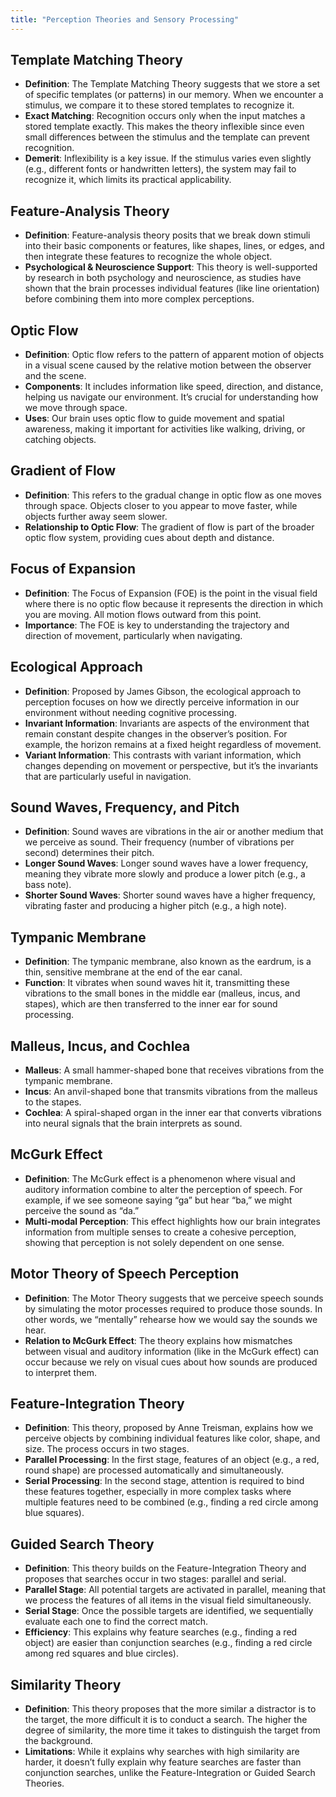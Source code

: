 ```yaml
---
title: "Perception Theories and Sensory Processing"
---
```


## **Template Matching Theory**
- **Definition**: The Template Matching Theory suggests that we store a set of specific templates (or patterns) in our memory. When we encounter a stimulus, we compare it to these stored templates to recognize it.
- **Exact Matching**: Recognition occurs only when the input matches a stored template exactly. This makes the theory inflexible since even small differences between the stimulus and the template can prevent recognition.
- **Demerit**: Inflexibility is a key issue. If the stimulus varies even slightly (e.g., different fonts or handwritten letters), the system may fail to recognize it, which limits its practical applicability.

## **Feature-Analysis Theory**
- **Definition**: Feature-analysis theory posits that we break down stimuli into their basic components or features, like shapes, lines, or edges, and then integrate these features to recognize the whole object.
- **Psychological & Neuroscience Support**: This theory is well-supported by research in both psychology and neuroscience, as studies have shown that the brain processes individual features (like line orientation) before combining them into more complex perceptions.

## **Optic Flow**
- **Definition**: Optic flow refers to the pattern of apparent motion of objects in a visual scene caused by the relative motion between the observer and the scene.
- **Components**: It includes information like speed, direction, and distance, helping us navigate our environment. It’s crucial for understanding how we move through space.
- **Uses**: Our brain uses optic flow to guide movement and spatial awareness, making it important for activities like walking, driving, or catching objects.

## **Gradient of Flow**
- **Definition**: This refers to the gradual change in optic flow as one moves through space. Objects closer to you appear to move faster, while objects further away seem slower.
- **Relationship to Optic Flow**: The gradient of flow is part of the broader optic flow system, providing cues about depth and distance.

## **Focus of Expansion**
- **Definition**: The Focus of Expansion (FOE) is the point in the visual field where there is no optic flow because it represents the direction in which you are moving. All motion flows outward from this point.
- **Importance**: The FOE is key to understanding the trajectory and direction of movement, particularly when navigating.

## **Ecological Approach**
- **Definition**: Proposed by James Gibson, the ecological approach to perception focuses on how we directly perceive information in our environment without needing cognitive processing.
- **Invariant Information**: Invariants are aspects of the environment that remain constant despite changes in the observer's position. For example, the horizon remains at a fixed height regardless of movement.
- **Variant Information**: This contrasts with variant information, which changes depending on movement or perspective, but it’s the invariants that are particularly useful in navigation.

## **Sound Waves, Frequency, and Pitch**
- **Definition**: Sound waves are vibrations in the air or another medium that we perceive as sound. Their frequency (number of vibrations per second) determines their pitch.
- **Longer Sound Waves**: Longer sound waves have a lower frequency, meaning they vibrate more slowly and produce a lower pitch (e.g., a bass note).
- **Shorter Sound Waves**: Shorter sound waves have a higher frequency, vibrating faster and producing a higher pitch (e.g., a high note).

## **Tympanic Membrane**
- **Definition**: The tympanic membrane, also known as the eardrum, is a thin, sensitive membrane at the end of the ear canal.
- **Function**: It vibrates when sound waves hit it, transmitting these vibrations to the small bones in the middle ear (malleus, incus, and stapes), which are then transferred to the inner ear for sound processing.

## **Malleus, Incus, and Cochlea**
- **Malleus**: A small hammer-shaped bone that receives vibrations from the tympanic membrane.
- **Incus**: An anvil-shaped bone that transmits vibrations from the malleus to the stapes.
- **Cochlea**: A spiral-shaped organ in the inner ear that converts vibrations into neural signals that the brain interprets as sound.

## **McGurk Effect**
- **Definition**: The McGurk effect is a phenomenon where visual and auditory information combine to alter the perception of speech. For example, if we see someone saying "ga" but hear "ba," we might perceive the sound as "da."
- **Multi-modal Perception**: This effect highlights how our brain integrates information from multiple senses to create a cohesive perception, showing that perception is not solely dependent on one sense.

## **Motor Theory of Speech Perception**
- **Definition**: The Motor Theory suggests that we perceive speech sounds by simulating the motor processes required to produce those sounds. In other words, we "mentally" rehearse how we would say the sounds we hear.
- **Relation to McGurk Effect**: The theory explains how mismatches between visual and auditory information (like in the McGurk effect) can occur because we rely on visual cues about how sounds are produced to interpret them.

## **Feature-Integration Theory**
- **Definition**: This theory, proposed by Anne Treisman, explains how we perceive objects by combining individual features like color, shape, and size. The process occurs in two stages.
- **Parallel Processing**: In the first stage, features of an object (e.g., a red, round shape) are processed automatically and simultaneously.
- **Serial Processing**: In the second stage, attention is required to bind these features together, especially in more complex tasks where multiple features need to be combined (e.g., finding a red circle among blue squares).

## **Guided Search Theory**
- **Definition**: This theory builds on the Feature-Integration Theory and proposes that searches occur in two stages: parallel and serial.
- **Parallel Stage**: All potential targets are activated in parallel, meaning that we process the features of all items in the visual field simultaneously.
- **Serial Stage**: Once the possible targets are identified, we sequentially evaluate each one to find the correct match.
- **Efficiency**: This explains why feature searches (e.g., finding a red object) are easier than conjunction searches (e.g., finding a red circle among red squares and blue circles).

## **Similarity Theory**
- **Definition**: This theory proposes that the more similar a distractor is to the target, the more difficult it is to conduct a search. The higher the degree of similarity, the more time it takes to distinguish the target from the background.
- **Limitations**: While it explains why searches with high similarity are harder, it doesn't fully explain why feature searches are faster than conjunction searches, unlike the Feature-Integration or Guided Search Theories.

